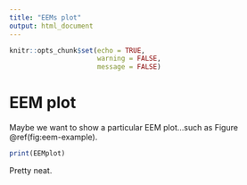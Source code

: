 ```yaml
---
title: "EEMs plot"
output: html_document
---
```


```r
knitr::opts_chunk$set(echo = TRUE,
                      warning = FALSE, 
                      message = FALSE)
```

# EEM plot {#EEM}

Maybe we want to show a particular EEM plot...such as Figure \@ref(fig:eem-example).

```r
print(EEMplot)

```

Pretty neat.